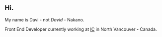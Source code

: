 ## Hi.

My name is Davi - not _David_ - Nakano.

Front End Developer currently working at [IC](https://icthrive.com/) in North Vancouver - Canada.
